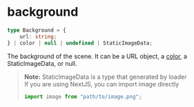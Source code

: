 # background

```ts
type Background = {
    url: string;
} | color | null | undefined | StaticImageData;
```

The background of the scene. It can be a URL object, a [color](./color), a StaticImageData, or null.

> **Note:** StaticImageData is a type that generated by loader  
> If you are using NextJS, you can import image directly
> 
> ```ts
> import image from "path/to/image.png";
> ```
